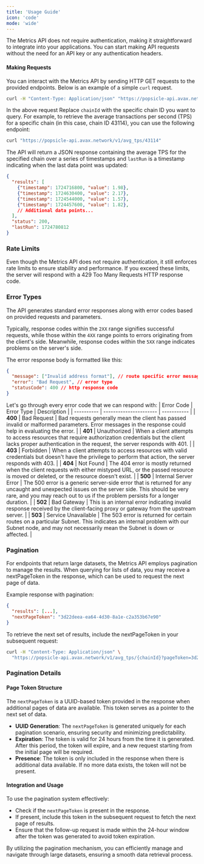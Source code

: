 ```yaml
---
title: 'Usage Guide'
icon: 'code'
mode: 'wide'
---
```


The Metrics API does not require authentication, making it straightforward to integrate into your applications. You can start making API requests without the need for an API key or any authentication headers.

#### Making Requests
You can interact with the Metrics API by sending HTTP GET requests to the provided endpoints. Below is an example of a simple `curl` request.

```bash
curl -H "Content-Type: Application/json" "https://popsicle-api.avax.network/v1/avg_tps/{chainId}"
```


In the above request Replace `chainId` with the specific chain ID you want to query. For example, to retrieve the average transactions per second (TPS) for a specific chain (in this case, chain ID 43114), you can use the following endpoint:
``` bash
curl "https://popsicle-api.avax.network/v1/avg_tps/43114"
```
The API will return a JSON response containing the average TPS for the specified chain over a series of timestamps and `lastRun` is a timestamp indicating when the last data point was updated:

```json
{
  "results": [
    {"timestamp": 1724716800, "value": 1.98},
    {"timestamp": 1724630400, "value": 2.17},
    {"timestamp": 1724544000, "value": 1.57},
    {"timestamp": 1724457600, "value": 1.82},
    // Additional data points...
  ],
  "status": 200,
  "lastRun": 1724780812
}
```

### Rate Limits

Even though the Metrics API does not require authentication, it still enforces rate limits to ensure stability and performance. If you exceed these limits, the server will respond with a 429 Too Many Requests HTTP response code.


### Error Types ###
The API generates standard error responses along with error codes based on provided requests and parameters.

Typically, response codes within the `2XX` range signifies successful requests, while those within the `4XX` range points to errors originating from the client's side. Meanwhile, response codes within the `5XX` range indicates problems on the server's side.

The error response body is formatted like this:
```json
{
  "message": ["Invalid address format"], // route specific error message
  "error": "Bad Request", // error type
  "statusCode": 400 // http response code
}
```

Let's go through every error code that we can respond with:
| Error Code | Error Type             | Description |
| ---------- | ---------------------- | ----------- |
| **400**    | Bad Request            | Bad requests generally mean the client has passed invalid or malformed parameters. Error messages in the response could help in evaluating the error. |
| **401**    | Unauthorized           | When a client attempts to access resources that require authorization credentials but the client lacks proper authentication in the request, the server responds with 401. |
| **403**    | Forbidden              | When a client attempts to access resources with valid credentials but doesn't have the privilege to perform that action, the server responds with 403. |
| **404**    | Not Found              | The 404 error is mostly returned when the client requests with either mistyped URL, or the passed resource is moved or deleted, or the resource doesn't exist. |
| **500**    | Internal Server Error   | The 500 error is a generic server-side error that is returned for any uncaught and unexpected issues on the server side. This should be very rare, and you may reach out to us if the problem persists for a longer duration. |
| **502**    | Bad Gateway            | This is an internal error indicating invalid response received by the client-facing proxy or gateway from the upstream server. |
| **503**    | Service Unavailable    | The 503 error is returned for certain routes on a particular Subnet. This indicates an internal problem with our Subnet node, and may not necessarily mean the Subnet is down or affected. |

### Pagination

For endpoints that return large datasets, the Metrics API employs pagination to manage the results. When querying for lists of data, you may receive a nextPageToken in the response, which can be used to request the next page of data.

Example response with pagination:
```json
{
  "results": [...],
  "nextPageToken": "3d22deea-ea64-4d30-8a1e-c2a353b67e90"
}
```
To retrieve the next set of results, include the nextPageToken in your subsequent request:
```bash
curl -H "Content-Type: Application/json" \
  "https://popsicle-api.avax.network/v1/avg_tps/{chainId}?pageToken=3d22deea-ea64-4d30-8a1e-c2a353b67e90"
```
### Pagination Details

#### Page Token Structure
The `nextPageToken` is a UUID-based token provided in the response when additional pages of data are available. This token serves as a pointer to the next set of data.

- **UUID Generation**: The `nextPageToken` is generated uniquely for each pagination scenario, ensuring security and minimizing predictability.
- **Expiration**: The token is valid for 24 hours from the time it is generated. After this period, the token will expire, and a new request starting from the initial page will be required.
- **Presence**: The token is only included in the response when there is additional data available. If no more data exists, the token will not be present.

#### Integration and Usage
To use the pagination system effectively:
- Check if the `nextPageToken` is present in the response.
- If present, include this token in the subsequent request to fetch the next page of results.
- Ensure that the follow-up request is made within the 24-hour window after the token was generated to avoid token expiration.

By utilizing the pagination mechanism, you can efficiently manage and navigate through large datasets, ensuring a smooth data retrieval process.
